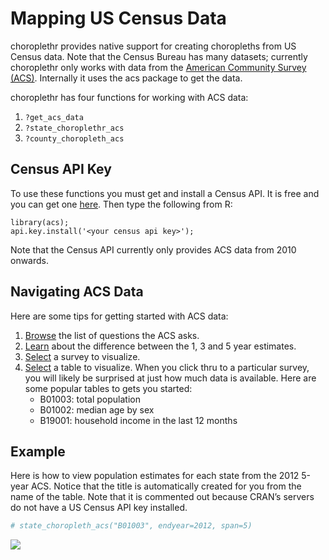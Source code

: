 <!--
  %\VignetteEngine{knitr}
%\VignetteIndexEntry{e) Mapping Census Data}
-->
  
Mapping US Census Data
========================================================
  
choroplethr provides native support for creating choropleths from US Census data. Note that the Census Bureau has many datasets; currently choroplethr only works with data from the [American Community Survey (ACS)](https://www.census.gov/acs/www/). Internally it uses the acs package to get the data.  

choroplethr has four functions for working with ACS data:

1. `?get_acs_data`
1. `?state_choroplethr_acs` 
2. `?county_choropleth_acs`

## Census API Key

To use these functions you must get and install a Census API. It is free and you can get one [here](http://api.census.gov/data/key_signup.html). Then type the following from R:

```
library(acs); 
api.key.install('<your census api key>');
```

Note that the Census API currently only provides ACS data from 2010 onwards.

## Navigating ACS Data

Here are some tips for getting started with ACS data:

1. [Browse](https://www.census.gov/programs-surveys/acs/methodology/questionnaire-archive.html) the list of questions the ACS asks.  
1.  [Learn](http://www.census.gov/programs-surveys/acs/guidance/estimates.html) about the difference between the 1, 3 and 5 year estimates.
2. [Select](http://factfinder2.census.gov/faces/help/jsf/pages/metadata.xhtml?lang=en&type=survey&id=survey.en.ACS_ACS) a survey to visualize.
3. [Select](http://factfinder2.census.gov/faces/help/jsf/pages/metadata.xhtml?lang=en&type=dataset&id=dataset.en.ACS_12_5YR) a table to visualize.  When you click thru to a particular survey, you will likely be surprised at just how much data is available.  Here are some popular tables to gets you started:
    + B01003: total population
    + B01002: median age by sex
    + B19001: household income in the last 12 months

## Example

Here is how to view population estimates for each state from the 2012 5-year ACS. Notice that the title is automatically created for you from the name of the table.  Note that it is commented out because CRAN's servers do not have a US Census API key installed.

```r
# state_choropleth_acs("B01003", endyear=2012, span=5)
```
![](https://raw.githubusercontent.com/trulia/choroplethr/master/wiki-images/v20/acs-example.png)